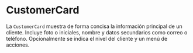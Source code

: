 
<Meta title="Molecules/CustomerCard" of={CustomerCard} />

# CustomerCard

La `CustomerCard` muestra de forma concisa la información principal de un cliente.
Incluye foto o iniciales, nombre y datos secundarios como correo o teléfono.
Opcionalmente se indica el nivel del cliente y un menú de acciones.

<Canvas>
  <Story name="Ejemplos">
    <div className="w-72 space-y-2">
      <CustomerCard nombre="María Gómez" infoSecundaria="maria@gmail.com" nivel="VIP" />
      <CustomerCard
        nombre="Lucía Pérez"
        infoSecundaria="lucia@example.com"
        mostrarAccion
        actionOptions={[{ label: 'Editar', iconName: 'Edit' }]}
      />
    </div>
  </Story>
</Canvas>

<ArgsTable of={CustomerCard} />
